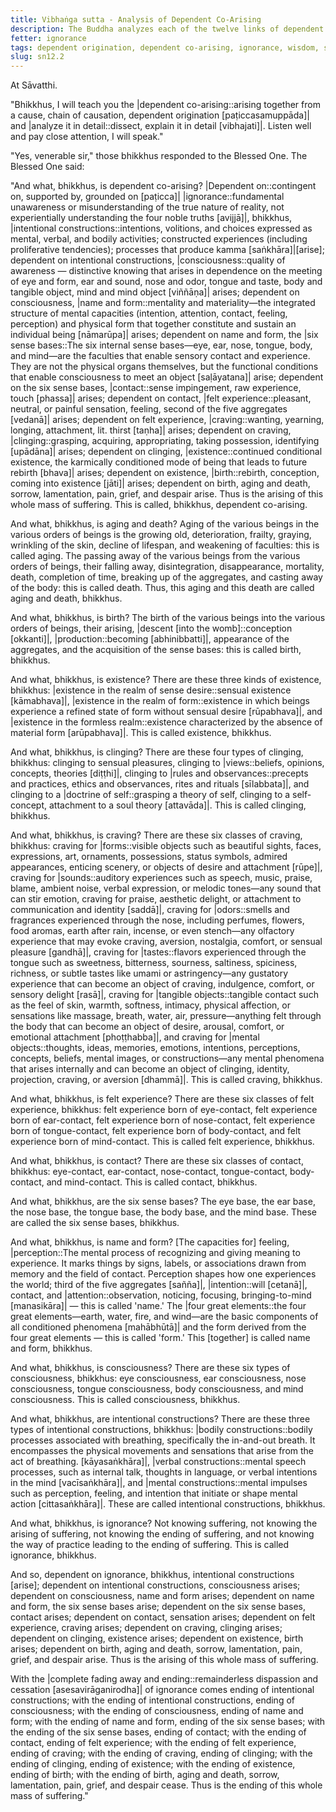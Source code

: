 ```yaml
---
title: Vibhaṅga sutta - Analysis of Dependent Co-Arising
description: The Buddha analyzes each of the twelve links of dependent co-arising, and explains how there is an arising and ending of the whole mass of suffering.
fetter: ignorance
tags: dependent origination, dependent co-arising, ignorance, wisdom, suffering, ignorance, intentional constructions, consciousness, name and form, six sense bases, contact, sensation, feeling, craving, clinging, existence, birth, aging and death, analysis, sn, sn12-21, sn12
slug: sn12.2
---
```


At Sāvatthi.

"Bhikkhus, I will teach you the |dependent co-arising::arising together from a cause, chain of causation, dependent origination [paṭiccasamuppāda]| and |analyze it in detail::dissect, explain it in detail [vibhajati]|. Listen well and pay close attention, I will speak."

"Yes, venerable sir," those bhikkhus responded to the Blessed One. The Blessed One said:

"And what, bhikkhus, is dependent co-arising? |Dependent on::contingent on, supported by, grounded on [paṭicca]| |ignorance::fundamental unawareness or misunderstanding of the true nature of reality, not experientially understanding the four noble truths [avijjā]|, bhikkhus, |intentional constructions::intentions, volitions, and choices expressed as mental, verbal, and bodily activities; constructed experiences (including proliferative tendencies); processes that produce kamma [saṅkhāra]|[arise]; dependent on intentional constructions, |consciousness::quality of awareness — distinctive knowing that arises in dependence on the meeting of eye and form, ear and sound, nose and odor, tongue and taste, body and tangible object, mind and mind object [viññāṇa]| arises; dependent on consciousness, |name and form::mentality and materiality—the integrated structure of mental capacities (intention, attention, contact, feeling, perception) and physical form that together constitute and sustain an individual being [nāmarūpa]| arises; dependent on name and form, the |six sense bases::The six internal sense bases—eye, ear, nose, tongue, body, and mind—are the faculties that enable sensory contact and experience. They are not the physical organs themselves, but the functional conditions that enable consciousness to meet an object [saḷāyatana]| arise; dependent on the six sense bases, |contact::sense impingement, raw experience, touch [phassa]| arises; dependent on contact, |felt experience::pleasant, neutral, or painful sensation, feeling, second of the five aggregates [vedanā]| arises; dependent on felt experience, |craving::wanting, yearning, longing, attachment, lit. thirst [taṇha]| arises; dependent on craving, |clinging::grasping, acquiring, appropriating, taking possession, identifying [upādāna]| arises; dependent on clinging, |existence::continued conditional existence, the karmically conditioned mode of being that leads to future rebirth [bhava]| arises; dependent on existence, |birth::rebirth, conception, coming into existence [jāti]| arises; dependent on birth, aging and death, sorrow, lamentation, pain, grief, and despair arise. Thus is the arising of this whole mass of suffering. This is called, bhikkhus, dependent co-arising.

And what, bhikkhus, is aging and death? Aging of the various beings in the various orders of beings is the growing old, deterioration, frailty, graying, wrinkling of the skin, decline of lifespan, and weakening of faculties: this is called aging. The passing away of the various beings from the various orders of beings, their falling away, disintegration, disappearance, mortality, death, completion of time, breaking up of the aggregates, and casting away of the body: this is called death. Thus, this aging and this death are called aging and death, bhikkhus.

And what, bhikkhus, is birth? The birth of the various beings into the various orders of beings, their arising, |descent [into the womb]::conception [okkanti]|, |production::becoming [abhinibbatti]|, appearance of the aggregates, and the acquisition of the sense bases: this is called birth, bhikkhus.

And what, bhikkhus, is existence? There are these three kinds of existence, bhikkhus: |existence in the realm of sense desire::sensual existence [kāmabhava]|, |existence in the realm of form::existence in which beings experience a refined state of form without sensual desire [rūpabhava]|, and |existence in the formless realm::existence characterized by the absence of material form [arūpabhava]|. This is called existence, bhikkhus.

And what, bhikkhus, is clinging? There are these four types of clinging, bhikkhus: clinging to sensual pleasures, clinging to |views::beliefs, opinions, concepts, theories [diṭṭhi]|, clinging to |rules and observances::precepts and practices, ethics and observances, rites and rituals [sīlabbata]|, and clinging to a |doctrine of self::grasping a theory of self, clinging to a self-concept, attachment to a soul theory [attavāda]|. This is called clinging, bhikkhus.

And what, bhikkhus, is craving? There are these six classes of craving, bhikkhus: craving for |forms::visible objects such as beautiful sights, faces, expressions, art, ornaments, possessions, status symbols, admired appearances, enticing scenery, or objects of desire and attachment [rūpe]|, craving for |sounds::auditory experiences such as speech, music, praise, blame, ambient noise, verbal expression, or melodic tones—any sound that can stir emotion, craving for praise, aesthetic delight, or attachment to communication and identity [saddā]|, craving for |odors::smells and fragrances experienced through the nose, including perfumes, flowers, food aromas, earth after rain, incense, or even stench—any olfactory experience that may evoke craving, aversion, nostalgia, comfort, or sensual pleasure [gandhā]|, craving for |tastes::flavors experienced through the tongue such as sweetness, bitterness, sourness, saltiness, spiciness, richness, or subtle tastes like umami or astringency—any gustatory experience that can become an object of craving, indulgence, comfort, or sensory delight [rasā]|, craving for |tangible objects::tangible contact such as the feel of skin, warmth, softness, intimacy, physical affection, or sensations like massage, breath, water, air, pressure—anything felt through the body that can become an object of desire, arousal, comfort, or emotional attachment [phoṭṭhabba]|, and craving for |mental objects::thoughts, ideas, memories, emotions, intentions, perceptions, concepts, beliefs, mental images, or constructions—any mental phenomena that arises internally and can become an object of clinging, identity, projection, craving, or aversion [dhammā]|. This is called craving, bhikkhus.

And what, bhikkhus, is felt experience? There are these six classes of felt experience, bhikkhus: felt experience born of eye-contact, felt experience born of ear-contact, felt experience born of nose-contact, felt experience born of tongue-contact, felt experience born of body-contact, and felt experience born of mind-contact. This is called felt experience, bhikkhus.

And what, bhikkhus, is contact? There are these six classes of contact, bhikkhus: eye-contact, ear-contact, nose-contact, tongue-contact, body-contact, and mind-contact. This is called contact, bhikkhus.

And what, bhikkhus, are the six sense bases? The eye base, the ear base, the nose base, the tongue base, the body base, and the mind base. These are called the six sense bases, bhikkhus.

And what, bhikkhus, is name and form? [The capacities for] feeling, |perception::The mental process of recognizing and giving meaning to experience. It marks things by signs, labels, or associations drawn from memory and the field of contact. Perception shapes how one experiences the world; third of the five aggregates [sañña]|, |intention::will [cetanā]|, contact, and |attention::observation, noticing, focusing, bringing-to-mind [manasikāra]| — this is called 'name.' The |four great elements::the four great elements—earth, water, fire, and wind—are the basic components of all conditioned phenomena [mahābhūtā]| and the form derived from the four great elements — this is called 'form.' This [together] is called name and form, bhikkhus.

And what, bhikkhus, is consciousness? There are these six types of consciousness, bhikkhus: eye consciousness, ear consciousness, nose consciousness, tongue consciousness, body consciousness, and mind consciousness. This is called consciousness, bhikkhus.

And what, bhikkhus, are intentional constructions? There are these three types of intentional constructions, bhikkhus: |bodily constructions::bodily processes associated with breathing, specifically the in-and-out breath. It encompasses the physical movements and sensations that arise from the act of breathing. [kāyasaṅkhāra]|, |verbal constructions::mental speech processes, such as internal talk, thoughts in language, or verbal intentions in the mind [vacīsaṅkhāra]|, and |mental constructions::mental impulses such as perception, feeling, and intention that initiate or shape mental action [cittasaṅkhāra]|. These are called intentional constructions, bhikkhus.

And what, bhikkhus, is ignorance? Not knowing suffering, not knowing the arising of suffering, not knowing the ending of suffering, and not knowing the way of practice leading to the ending of suffering. This is called ignorance, bhikkhus.

And so, dependent on ignorance, bhikkhus, intentional constructions [arise]; dependent on intentional constructions, consciousness arises; dependent on consciousness, name and form arises; dependent on name and form, the six sense bases arise; dependent on the six sense bases, contact arises; dependent on contact, sensation arises; dependent on felt experience, craving arises; dependent on craving, clinging arises; dependent on clinging, existence arises; dependent on existence, birth arises; dependent on birth, aging and death, sorrow, lamentation, pain, grief, and despair arise. Thus is the arising of this whole mass of suffering.

With the |complete fading away and ending::remainderless dispassion and cessation [asesavirāganirodha]| of ignorance comes ending of intentional constructions; with the ending of intentional constructions, ending of consciousness; with the ending of consciousness, ending of name and form; with the ending of name and form, ending of the six sense bases; with the ending of the six sense bases, ending of contact; with the ending of contact, ending of felt experience; with the ending of felt experience, ending of craving; with the ending of craving, ending of clinging; with the ending of clinging, ending of existence; with the ending of existence, ending of birth; with the ending of birth, aging and death, sorrow, lamentation, pain, grief, and despair cease. Thus is the ending of this whole mass of suffering."